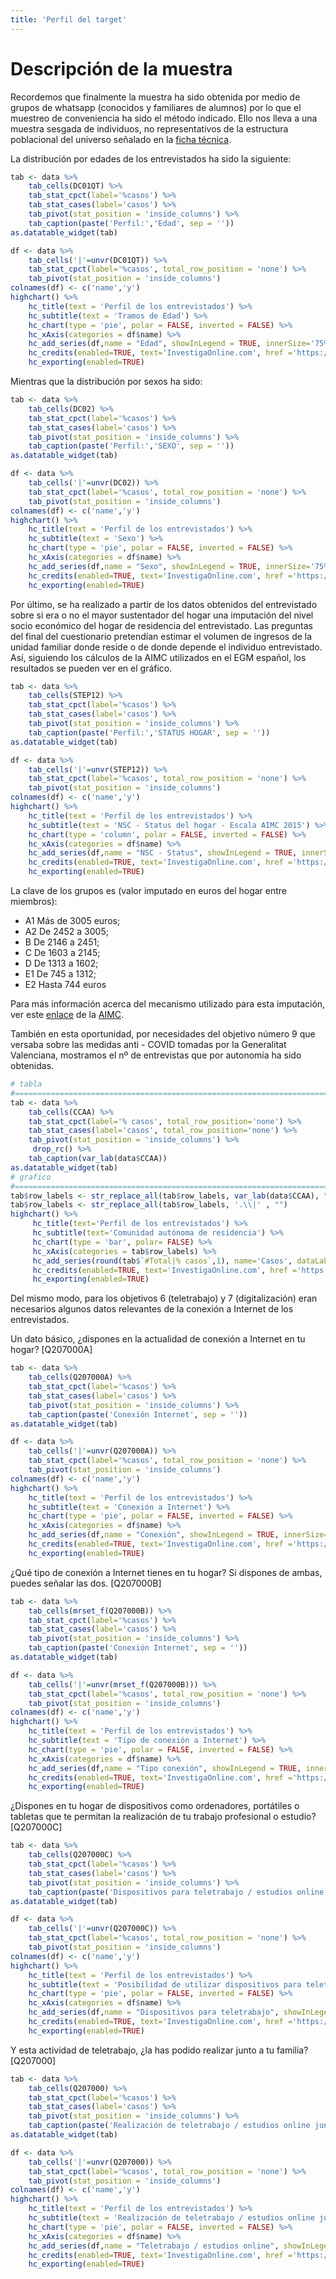 ```yaml
---
title: 'Perfil del target'
---
```


# Descripción de la muestra

Recordemos que finalmente la muestra ha sido obtenida por medio de grupos de whatsapp (conocidos y familiares de alumnos) por lo que el muestreo de conveniencia ha sido el método indicado. Ello nos lleva a una muestra sesgada de individuos, no representativos de la estructura poblacional del universo señalado en la [ficha técnica](https://covid.investigaonline.com/ficha.html).

La distribución por edades de los entrevistados ha sido la siguiente:

```r
tab <- data %>%
	tab_cells(DC01QT) %>%
	tab_stat_cpct(label='%casos') %>%
	tab_stat_cases(label='casos') %>%
	tab_pivot(stat_position = 'inside_columns') %>%
	tab_caption(paste('Perfil:','Edad', sep = ''))
as.datatable_widget(tab)

df <- data %>%
	tab_cells('|'=unvr(DC01QT)) %>%
	tab_stat_cpct(label='%casos', total_row_position = 'none') %>%
	tab_pivot(stat_position = 'inside_columns')
colnames(df) <- c('name','y')
highchart() %>%
    hc_title(text = 'Perfil de los entrevistados') %>% 
    hc_subtitle(text = 'Tramos de Edad') %>% 
    hc_chart(type = 'pie', polar = FALSE, inverted = FALSE) %>% 
    hc_xAxis(categories = df$name) %>%
    hc_add_series(df,name = "Edad", showInLegend = TRUE, innerSize='75%' )%>%
    hc_credits(enabled=TRUE, text='InvestigaOnline.com', href ='https://www.investigaonline.com') %>%
    hc_exporting(enabled=TRUE)

```


Mientras que la distribución por sexos ha sido:

```r
tab <- data %>%
	tab_cells(DC02) %>%
	tab_stat_cpct(label='%casos') %>%
	tab_stat_cases(label='casos') %>%
	tab_pivot(stat_position = 'inside_columns') %>%
	tab_caption(paste('Perfil:','SEXO', sep = ''))
as.datatable_widget(tab)

df <- data %>%
	tab_cells('|'=unvr(DC02)) %>%
	tab_stat_cpct(label='%casos', total_row_position = 'none') %>%
	tab_pivot(stat_position = 'inside_columns')
colnames(df) <- c('name','y')
highchart() %>%
    hc_title(text = 'Perfil de los entrevistados') %>% 
    hc_subtitle(text = 'Sexo') %>% 
    hc_chart(type = 'pie', polar = FALSE, inverted = FALSE) %>% 
    hc_xAxis(categories = df$name) %>%
    hc_add_series(df,name = "Sexo", showInLegend = TRUE, innerSize='75%' )%>%
    hc_credits(enabled=TRUE, text='InvestigaOnline.com', href ='https://www.investigaonline.com') %>%
    hc_exporting(enabled=TRUE)

```


Por último, se ha realizado a partir de los datos obtenidos del entrevistado sobre si era o no el mayor sustentador del hogar una imputación del nivel socio económico del hogar de residencia del entrevistado. Las preguntas del final del cuestionario pretendían estimar el volumen de ingresos de la unidad familiar donde reside o de donde depende el individuo entrevistado. Así, siguiendo los cálculos de la AIMC utilizados en el EGM español, los resultados se pueden ver en el gráfico.


```r
tab <- data %>%
	tab_cells(STEP12) %>%
	tab_stat_cpct(label='%casos') %>%
	tab_stat_cases(label='casos') %>%
	tab_pivot(stat_position = 'inside_columns') %>%
	tab_caption(paste('Perfil:','STATUS HOGAR', sep = ''))
as.datatable_widget(tab)

df <- data %>%
	tab_cells('|'=unvr(STEP12)) %>%
	tab_stat_cpct(label='%casos', total_row_position = 'none') %>%
	tab_pivot(stat_position = 'inside_columns')
colnames(df) <- c('name','y')
highchart() %>%
    hc_title(text = 'Perfil de los entrevistados') %>% 
    hc_subtitle(text = 'NSC - Status del hogar - Escala AIMC 2015') %>% 
    hc_chart(type = 'column', polar = FALSE, inverted = FALSE) %>% 
    hc_xAxis(categories = df$name) %>%
    hc_add_series(df,name = "NSC - Status", showInLegend = TRUE, innerSize='75%', colorByPoint=TRUE) %>%
    hc_credits(enabled=TRUE, text='InvestigaOnline.com', href ='https://www.investigaonline.com') %>%
    hc_exporting(enabled=TRUE)

```

La clave de los grupos es (valor imputado en euros del hogar entre miembros):

* A1 Más de 3005 euros;
* A2 De 2452 a 3005;
* B De 2146 a 2451;
* C De 1603 a 2145;
* D De 1313 a 1602;
* E1 De 745 a 1312;
* E2 Hasta 744 euros

Para más información acerca del mecanismo utilizado para esta imputación, ver este [enlace](https://www.aimc.es/otros-estudios-trabajos/clasificacion-socioeconomica/) de la [AIMC](https://www.aimc.es/).


También en esta oportunidad, por necesidades del objetivo número 9 que versaba sobre las medidas anti - COVID tomadas por la Generalitat Valenciana, mostramos el nº de entrevistas que por autonomía ha sido obtenidas.


```r
# tabla
#================================================================================
tab <- data %>%
	tab_cells(CCAA) %>%
	tab_stat_cpct(label='% casos', total_row_position='none') %>%
	tab_stat_cases(label='casos', total_row_position='none') %>%
	tab_pivot(stat_position = 'inside_columns') %>%
     drop_rc() %>% 
	tab_caption(var_lab(data$CCAA))
as.datatable_widget(tab)
# grafico
#================================================================================
tab$row_labels <- str_replace_all(tab$row_labels, var_lab(data$CCAA), "")
tab$row_labels <- str_replace_all(tab$row_labels, '.\\|' , "")
highchart() %>% 
     hc_title(text='Perfil de los entrevistados') %>%
     hc_subtitle(text='Comunidad autónoma de residencia') %>% 
     hc_chart(type = 'bar', polar= FALSE) %>%
     hc_xAxis(categories = tab$row_labels) %>% 
     hc_add_series(round(tab$`#Total|% casos`,1), name='Casos', dataLabels=list(enabled=TRUE), colorByPoint=TRUE) %>%
     hc_credits(enabled=TRUE, text='InvestigaOnline.com', href ='https://www.investigaonline.com') %>%
     hc_exporting(enabled=TRUE)
```


Del mismo modo, para los objetivos 6 (teletrabajo) y 7 (digitalización) eran necesarios algunos datos relevantes de la conexión a Internet de los entrevistados. 

Un dato básico, ¿dispones en la actualidad de conexión a Internet en tu hogar?
[Q207000A]

```r
tab <- data %>%
	tab_cells(Q207000A) %>%
	tab_stat_cpct(label='%casos') %>%
	tab_stat_cases(label='casos') %>%
	tab_pivot(stat_position = 'inside_columns') %>%
	tab_caption(paste('Conexión Internet', sep = ''))
as.datatable_widget(tab)

df <- data %>%
	tab_cells('|'=unvr(Q207000A)) %>%
	tab_stat_cpct(label='%casos', total_row_position = 'none') %>%
	tab_pivot(stat_position = 'inside_columns')
colnames(df) <- c('name','y')
highchart() %>%
    hc_title(text = 'Perfil de los entrevistados') %>% 
    hc_subtitle(text = 'Conexión a Internet') %>% 
    hc_chart(type = 'pie', polar = FALSE, inverted = FALSE) %>% 
    hc_xAxis(categories = df$name) %>%
    hc_add_series(df,name = "Conexión", showInLegend = TRUE, innerSize='75%' )%>%
    hc_credits(enabled=TRUE, text='InvestigaOnline.com', href ='https://www.investigaonline.com') %>%
    hc_exporting(enabled=TRUE)
```
¿Qué tipo de conexión a Internet tienes en tu hogar? Si dispones de ambas, puedes señalar las dos.
[Q207000B]

```r
tab <- data %>%
	tab_cells(mrset_f(Q207000B)) %>%
	tab_stat_cpct(label='%casos') %>%
	tab_stat_cases(label='casos') %>%
	tab_pivot(stat_position = 'inside_columns') %>%
	tab_caption(paste('Conexión Internet', sep = ''))
as.datatable_widget(tab)

df <- data %>%
	tab_cells('|'=unvr(mrset_f(Q207000B))) %>%
	tab_stat_cpct(label='%casos', total_row_position = 'none') %>%
	tab_pivot(stat_position = 'inside_columns')
colnames(df) <- c('name','y')
highchart() %>%
    hc_title(text = 'Perfil de los entrevistados') %>% 
    hc_subtitle(text = 'Tipo de conexión a Internet') %>% 
    hc_chart(type = 'pie', polar = FALSE, inverted = FALSE) %>% 
    hc_xAxis(categories = df$name) %>%
    hc_add_series(df,name = "Tipo conexión", showInLegend = TRUE, innerSize='75%' )%>%
    hc_credits(enabled=TRUE, text='InvestigaOnline.com', href ='https://www.investigaonline.com') %>%
    hc_exporting(enabled=TRUE)
```


¿Dispones en tu hogar de dispositivos como ordenadores, portátiles o tabletas que te permitan la realización de tu trabajo profesional o estudio?
[Q207000C]

```r
tab <- data %>%
	tab_cells(Q207000C) %>%
	tab_stat_cpct(label='%casos') %>%
	tab_stat_cases(label='casos') %>%
	tab_pivot(stat_position = 'inside_columns') %>%
	tab_caption(paste('Dispositivos para teletrabajo / estudios online', sep = ''))
as.datatable_widget(tab)

df <- data %>%
	tab_cells('|'=unvr(Q207000C)) %>%
	tab_stat_cpct(label='%casos', total_row_position = 'none') %>%
	tab_pivot(stat_position = 'inside_columns')
colnames(df) <- c('name','y')
highchart() %>%
    hc_title(text = 'Perfil de los entrevistados') %>% 
    hc_subtitle(text = 'Posibilidad de utilizar dispositivos para teletrabajo / estudios online') %>% 
    hc_chart(type = 'pie', polar = FALSE, inverted = FALSE) %>% 
    hc_xAxis(categories = df$name) %>%
    hc_add_series(df,name = "Dispositivos para teletrabajo", showInLegend = TRUE, innerSize='75%' )%>%
    hc_credits(enabled=TRUE, text='InvestigaOnline.com', href ='https://www.investigaonline.com') %>%
    hc_exporting(enabled=TRUE)
```

Y esta actividad de teletrabajo, ¿la has podido realizar junto a tu familia?
[Q207000]

```r
tab <- data %>%
	tab_cells(Q207000) %>%
	tab_stat_cpct(label='%casos') %>%
	tab_stat_cases(label='casos') %>%
	tab_pivot(stat_position = 'inside_columns') %>%
	tab_caption(paste('Realización de teletrabajo / estudios online junto con la familia', sep = ''))
as.datatable_widget(tab)

df <- data %>%
	tab_cells('|'=unvr(Q207000)) %>%
	tab_stat_cpct(label='%casos', total_row_position = 'none') %>%
	tab_pivot(stat_position = 'inside_columns')
colnames(df) <- c('name','y')
highchart() %>%
    hc_title(text = 'Perfil de los entrevistados') %>% 
    hc_subtitle(text = 'Realización de teletrabajo / estudios online junto con la familia') %>% 
    hc_chart(type = 'pie', polar = FALSE, inverted = FALSE) %>% 
    hc_xAxis(categories = df$name) %>%
    hc_add_series(df,name = "Teletrabajo / estudios online", showInLegend = TRUE, innerSize='75%' )%>%
    hc_credits(enabled=TRUE, text='InvestigaOnline.com', href ='https://www.investigaonline.com') %>%
    hc_exporting(enabled=TRUE)
```
